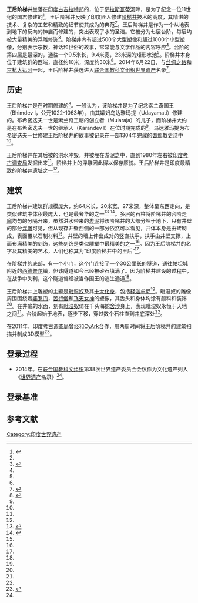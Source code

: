 {{世界遗产概要表
|zh_name = 古吉拉特邦帕坦城的王后阶梯井
|site_img = [[File:Rani_ki_vav_02.jpg|250px]]
|site_img_capt =
|site_img_width =
|en_name = Rani-ki-Vav (the Queen’s Stepwell) at Patan, Gujarat
|fr_name = Rani-ki-Vav (le puits à degrés de la Reine) à Patan, Gujerat
|country ={{IND}}
|Region = 亞洲和太平洋地區
|area = 4.68 ha
|criterion_c = i, iv
|ID = 922
|rg_year =2014
|Danger_year =
|ex_rg_year =
|iucn =
|remarks =
|org_url = http://whc.unesco.org/en/list/922
|map_img =
|map_img_width =
|Coor =
|locmapin = India Gujarat
|map_width =
|relief = 
| latitude    = 23.858889
| longitude   = 72.101667
}}

'''王后阶梯井'''坐落在[[印度|印度]][[古吉拉特邦|古吉拉特邦]]的{{tsl|en|Patan, Gujarat|帕坦城}}，位于[[萨拉斯瓦蒂河|萨拉斯瓦蒂河]]畔，是为了纪念一位11世纪的国君修建的<ref name=UNESCO>{{cite web|url = http://whc.unesco.org/en/list/922/|title = 古吉拉特邦帕坦城的王后阶梯井|work = 联合国教科文组织|accessdate = 2015-11-21|archive-date = 2019-09-03|archive-url = https://web.archive.org/web/20190903221619/https://whc.unesco.org/en/list/922|dead-url = no}}</ref>。王后阶梯井反映了印度匠人修建[[阶梯井|阶梯井]]技术的高度，其精湛的技术、复杂的工艺和精致的细节使其成为{{tsl|en|Hindu temple architecture#Different styles of architecture|玛鲁-古嘉拉式建筑}}的典范<ref name=UNESCO/>。王后阶梯井是作为一个从地表到地下的反向的神庙而修建的，突出表现了水的圣洁。它被分为七层台阶，每层均被大量精美的浮雕修饰<ref name=ASI>{{cite web|url=http://asi.nic.in/asi_monu_tktd_gujarat_ranikivav.asp|title=王后阶梯井|work=印度考古调查局|accessdate=2015-11-21|archive-url=https://web.archive.org/web/20151225210926/http://asi.nic.in/asi_monu_tktd_gujarat_ranikivav.asp|archive-date=2015-12-25|dead-url=yes}}</ref>。阶梯井内有超过500个大型塑像和超过1000个小型塑像，分别表示宗教，神话和世俗的故事，常常能与文学作品的内容呼应<ref name=UNESCO/>。台阶的第四层是最深的，通往一个9.5米长，9.4米宽，23米深的矩形水池<ref name=ASI/>。阶梯井本身位于建筑群的西端，直径约10米，深度约30米<ref name=ASI/>。2014年6月22日，与[[丝绸之路|丝绸之路]]和[[京杭大运河|京杭大运河]]一起，王后阶梯井获选进入[[联合国教科文组织|联合国教科文组织]][[世界遗产|世界遗产]]名录<ref name=UNESCONEWS>{{cite web|url = http://whc.unesco.org/en/news/1157|title = 四个新文化遗产入选世界遗产名录|work = 联合国教科文组织|accessdate = 2015-11-21|archive-date = 2017-07-05|archive-url = https://web.archive.org/web/20170705140133/http://whc.unesco.org/en/news/1157/|dead-url = no}}</ref>。

==历史==

王后阶梯井是在{{tsl|en|Solanki dynasty|索兰奇王朝}}时期修建的<ref name=RKV>{{cite web|url=http://ranikivav.org/ranikivav/history.html|title=王后阶梯井的历史|accessdate=2015-11-21|archive-url=https://web.archive.org/web/20151122105102/http://ranikivav.org/ranikivav/history.html|archive-date=2015-11-22|dead-url=yes}}</ref>。一般认为，该阶梯井是为了纪念索兰奇国王{{tsl|en|Bhimdev I|布希密迭夫一世}}（Bhimdev I，公元1022-1063年），由其孀妇乌达雅玛提（Udayamati）修建的。布希密迭夫一世是索兰奇王朝的创立者{{tsl|en|Mularaja|穆拉雅加}}（Mularaja）的儿子，而阶梯井大约是在布希密迭夫一世的继承人{{tsl|en|Karandev I|卡然迭夫一世}}（Karandev I）在位时期完成的<ref name=RKV/>。乌达雅玛提为布希密迭夫一世修建王后阶梯井的故事被记录在一部1304年完成的[[耆那教|耆那教]][[史诗|史诗]]中<ref name=RKV/>。

王后阶梯井在其后被{{tsl|en|Saraswati River, Gujarat|萨拉斯瓦蒂河（古吉拉特）|萨拉斯瓦蒂河}}的洪水冲毁，并被埋在淤泥之中，直到1980年左右被[[印度考古调查局|印度考古调查局]]发掘出来<ref name=RKV/>。阶梯井上的浮雕因此得以保存原貌。王后阶梯井是印度最精致的阶梯井遗址之一<ref name=RKV/>。

==建筑==

王后阶梯井建筑群规模庞大，约64米长，20米宽，27米深，整体呈东西走向，是类似建筑中体积最庞大，也是最奢华的之一<ref name=IGNCA>{{cite web|url=http://ignca.nic.in/rkv_about.htm|title=古吉拉特邦帕坦城的王后阶梯井|work=英吉拉·甘地国立艺术中心|accessdate=2015-11-21|deadurl=yes|archiveurl=https://web.archive.org/web/20151226021503/http://ignca.nic.in/rkv_about.htm|archivedate=2015-12-26|df=}}</ref> <ref name=RKV1>{{cite web|url=http://ranikivav.org/ranikivav/what-ranikivav.html|title=王后阶梯井简介|accessdate=2015-11-21|archive-url=https://web.archive.org/web/20151226072543/http://www.ranikivav.org/ranikivav/what-ranikivav.html|archive-date=2015-12-26|dead-url=yes}}</ref>。多层的石柱将阶梯井的[[台阶|台阶]][[走廊|走廊]]均匀的分隔开来，虽然洪水带来的[[淤泥|淤泥]]将该阶梯井的大部分埋于地下，只有井壁的部分[[浮雕|浮雕]]可见，但从现存井壁西侧的一部分依然可以看见，井体本身是由砖砌成，表面覆以石制材料<ref name=RKV1/>。井壁的墙上伸出成对的竖直扶手，扶手由井壁支撑，上面布满精美的刻饰，这些刻饰是类似雕塑中最精美的之一<ref name=RKV1/>。因为王后阶梯井的名字及其精美的艺术，人们也称其为“印度阶梯井中的王后”<ref name=RKV1/>。

在阶梯井的底部，有一个小门，这个门连接了一个30公里长的[[隧道|隧道]]，通往帕坦城附近的[[西德普尔|西德普尔]]镇，但该隧道如今已经被砂石填满了。因为阶梯井建设的过程中，{{tsl|en|Solanki dynasty|索兰奇王国}}在战争中失利，这个隧道曾经被当作国王的逃生通道<ref name=RKV1/>。

王后阶梯井上雕塑的主题是[[毗湿奴|毗湿奴]]及其[[毗湿奴#十大化身|十大化身]]，包括[[释迦牟尼|释迦牟尼]]<ref name=IGNCA/>。毗湿奴的雕像周围围绕着[[婆罗门|婆罗门]]，[[苦行僧|苦行僧]]和[[飞天女神|飞天女神]]的塑像，其舌头和身体均涂有颜料和装饰<ref name=IGNCA/>。在井底的水面，刻有[[毗湿奴|毗湿奴]]倚在千头海蛇[[舍沙|舍沙]]身上，表现毗湿奴永恒于天地之间<ref name=IGNCA/>。台阶起始于地表，逐步下移，穿过数个石柱直到井底深处<ref name=IGNCA/>。

在2011年，[[印度考古调查局|印度考古调查局]]曾经和[[CyArk|CyArk]]合作，用两周时间将王后阶梯井的建筑扫描并制成3D模型<ref name=CyArk1>{{cite web|url=http://www.scottishten.org/property4|title=王后阶梯井的三维模型|work=Scottish Ten team|accessdate=2015-11-21|archive-date=2016-03-21|archive-url=https://web.archive.org/web/20160321165335/http://www.scottishten.org/property4|dead-url=no}}</ref>。

==登录过程==
*2014年。在[[联合国教科文组织|联合国教科文组织]]第38次世界遗产委员会会议作为文化遗产列入《[[世界遗产|世界遗产]]名录》<ref name=UNESCONEWS/>。

==登录基准==
{{世界遗产基准|1|4}}
==参考文献==
{{Reflist}}

[[Category:印度世界遗产|Category:印度世界遗产]]

{{印度的世界遗产}}